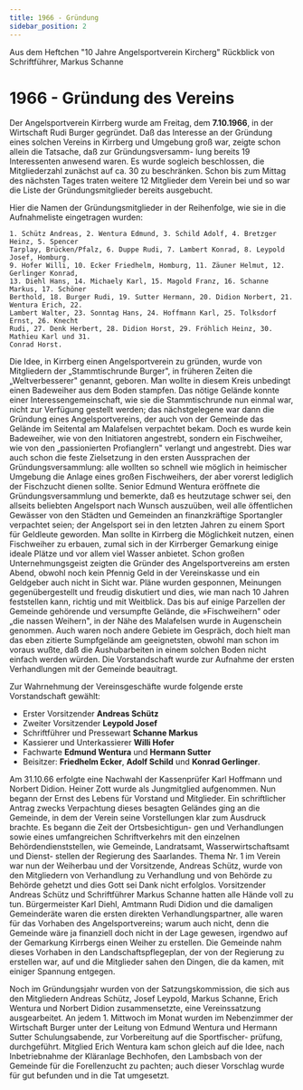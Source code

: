```yaml
---
title: 1966 - Gründung
sidebar_position: 2
---
```


Aus dem Heftchen "10 Jahre Angelsportverein Kircherg"
Rückblick von Schriftführer, Markus Schanne


# 1966 - Gründung des Vereins
Der Angelsportverein Kirrberg wurde am Freitag, dem **7.10.1966**, in der Wirtschaft Rudi
Burger gegründet. Daß das Interesse an der Gründung eines solchen Vereins in Kirrberg
und Umgebung groß war, zeigte schon allein die Tatsache, daß zur Gründungsversamm-
lung bereits 19 Interessenten anwesend waren. Es wurde sogleich beschlossen, die
Mitgliederzahl zunächst auf ca. 30 zu beschränken. Schon bis zum Mittag des nächsten
Tages traten weitere 12 Mitglieder dem Verein bei und so war die Liste der
Gründungsmitglieder bereits ausgebucht.

Hier die Namen der Gründungsmitglieder in der Reihenfolge, wie sie in die Aufnahmeliste
eingetragen wurden:
```
1. Schütz Andreas, 2. Wentura Edmund, 3. Schild Adolf, 4. Bretzger Heinz, 5. Spencer
Tarplay, Brücken/Pfalz, 6. Duppe Rudi, 7. Lambert Konrad, 8. Leypold Josef, Homburg. 
9. Hofer Willi, 10. Ecker Friedhelm, Homburg, 11. Zäuner Helmut, 12. Gerlinger Konrad,
13. Diehl Hans, 14. Michaely Karl, 15. Magold Franz, 16. Schanne Markus, 17. Schöner
Berthold, 18. Burger Rudi, 19. Sutter Hermann, 20. Didion Norbert, 21. Wentura Erich, 22.
Lambert Walter, 23. Sonntag Hans, 24. Hoffmann Karl, 25. Tolksdorf Ernst, 26. Knecht
Rudi, 27. Denk Herbert, 28. Didion Horst, 29. Fröhlich Heinz, 30. Mathieu Karl und 31.
Conrad Horst.
```
Die Idee, in Kirrberg einen Angelsportverein zu gründen, wurde von Mitgliedern der
„Stammtischrunde Burger", in früheren Zeiten die „Weltverbesserer" genannt,
geboren. Man wollte in diesem Kreis unbedingt einen Badeweiher aus dem Boden
stampfen. Das nötige Gelände konnte einer Interessengemeinschaft, wie sie die
Stammtischrunde nun einmal war, nicht zur Verfügung gestellt werden; das nächstgelegene
war dann die Gründung eines Angelsportvereins, der auch von der Gemeinde das
Gelände im Seitental am Malafelsen verpachtet bekam. Doch es wurde kein Badeweiher,
wie von den Initiatoren angestrebt, sondern ein Fischweiher, wie von den „passionierten
Profianglern" verlangt und angestrebt. Dies war auch schon die feste Zielsetzung in den
ersten Aussprachen der Gründungsversammlung: alle wollten so schnell wie möglich in
heimischer Umgebung die Anlage eines großen Fischweihers, der aber vorerst lediglich
der Fischzucht dienen sollte.
Senior Edmund Wentura eröffnete die Gründungsversammlung und bemerkte, daß es
heutzutage schwer sei, den allseits beliebten Angelsport nach Wunsch auszuüben, weil
alle öffentlichen Gewässer von den Städten und Gemeinden an finanzkräftige Sportangler
verpachtet seien; der Angelsport sei in den letzten Jahren zu einem Sport für Geldleute
geworden. Man sollte in Kirrberg die Möglichkeit nutzen, einen Fischweiher zu erbauen,
zumal sich in der Kirrberger Gemarkung einige ideale Plätze und vor allem viel Wasser
anbietet.
Schon großen Unternehmungsgeist zeigten die Gründer des Angelsportvereins am ersten
Abend, obwohl noch kein Pfennig Geld in der Vereinskasse und ein Geldgeber auch nicht
in Sicht war. Pläne wurden gesponnen, Meinungen gegenübergestellt und freudig
diskutiert und dies, wie man nach 10 Jahren feststellen kann, richtig und mit Weitblick.
Das bis auf einige Parzellen der Gemeinde gehörende und versumpfte Gelände, die
»Fischweihern" oder „die nassen Weihern", in der Nähe des Malafelsen wurde in
Augenschein genommen. Auch waren noch andere Gebiete im Gespräch, doch hielt man
das eben zitierte Sumpfgelände am geeignetsten, obwohl man schon im voraus wußte, daß
die Aushubarbeiten in einem solchen Boden nicht einfach werden würden.
Die
Vorstandschaft wurde zur Aufnahme der ersten Verhandlungen mit der Gemeinde
beauitragt.

Zur Wahrnehmung der Vereinsgeschäfte wurde folgende erste Vorstandschaft gewählt:

- Erster Vorsitzender **Andreas Schütz**
- Zweiter Vorsitzender **Leypold Josef**
- Schriftführer und Pressewart **Schanne Markus**
- Kassierer und Unterkassierer **Willi Hofer**
- Fachwarte **Edmund Wentura** und **Hermann Sutter**
- Beisitzer: **Friedhelm Ecker**, **Adolf Schild** und **Konrad Gerlinger**. 

Am 31.10.66 erfolgte eine Nachwahl der Kassenprüfer Karl Hoffmann
und Norbert Didion. Heiner Zott wurde als Jungmitglied aufgenommen.
Nun begann der Ernst des Lebens für Vorstand und Mitglieder. Ein schriftlicher Antrag
zwecks Verpachtung dieses besagten Geländes ging an die Gemeinde, in dem der Verein
seine Vorstellungen klar zum Ausdruck brachte. Es begann die Zeit der Ortsbesichtigun-
gen und Verhandlungen sowie eines umfangreichen Schriftverkehrs mit den einzelnen
Behördendienststellen, wie Gemeinde, Landratsamt, Wasserwirtschaftsamt und Dienst-
stellen der Regierung des Saarlandes. Thema Nr. 1 im Verein war nun der Weiherbau
und der Vorsitzende, Andreas Schütz, wurde von den Mitgliedern von Verhandlung zu
Verhandlung und von Behörde zu Behörde gehetzt und dies Gott sei Dank nicht erfolglos.
Vorsitzender Andreas Schütz und Schriftführer Markus Schanne hatten alle Hände voll
zu tun. Bürgermeister Karl Diehl, Amtmann Rudi Didion und die damaligen Gemeinderäte
waren die ersten direkten Verhandlungspartner, alle waren für das Vorhaben des
Angelsportvereins; warum auch nicht, denn die Gemeinde wäre ja finanziell doch nicht in
der Lage gewesen, irgendwo auf der Gemarkung Kirrbergs einen Weiher zu erstellen. Die
Gemeinde nahm dieses Vorhaben in den Landschaftspflegeplan, der von der Regierung zu
erstellen war, auf und die Mitglieder sahen den Dingen, die da kamen, mit einiger
Spannung entgegen.

Noch im Gründungsjahr wurden von der Satzungskommission, die sich aus den
Mitgliedern Andreas Schütz, Josef Leypold, Markus Schanne, Erich Wentura und Norbert
Didion zusammensetzte, eine Vereinssatzung ausgearbeitet. An jedem 1. Mittwoch im
Monat wurden im Nebenzimmer der Wirtschaft Burger unter der Leitung von Edmund
Wentura und Hermann Sutter Schulungsabende, zur Vorbereitung auf die Sportfischer-
prüfung, durchgeführt. Mitglied Erich Wentura kam schon gleich auf die Idee, nach
Inbetriebnahme der Kläranlage Bechhofen, den Lambsbach von der Gemeinde für die
Forellenzucht zu pachten; auch dieser Vorschlag wurde für gut befunden und in die Tat
umgesetzt.